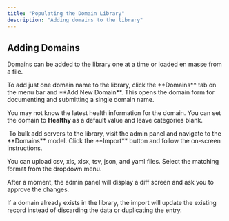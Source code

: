 ```yaml
---
title: "Populating the Domain Library"
description: "Adding domains to the library"
---
```


## Adding Domains

Domains can be added to the library one at a time or loaded en masse from a file.

<Tabs>
<Tab title="Add One Domain">
To add just one domain name to the library, click the **Domains** tab on the menu bar and **Add New Domain**. This opens the domain form for documenting and submitting a single domain name.

You may not know the latest health information for the domain. You can set the domain to **Healthy** as a default value and leave categories blank.

<Frame>
  <img src="/images/features/image-27.png" alt=""/>
</Frame>
</Tab>
<Tab title="Upload Domains">
To bulk add servers to the library, visit the admin panel and navigate to the **Domains** model. Click the **Import** button and follow the on-screen instructions.
<Frame>
  <img src="/images/features/image-28.png" alt=""/>
</Frame>

You can upload csv, xls, xlsx, tsv, json, and yaml files. Select the matching format from the dropdown menu.

After a moment, the admin panel will display a diff screen and ask you to approve the changes.

<Check>
If a domain already exists in the library, the import will update the existing record instead of discarding the data or duplicating the entry.
</Check>
</Tab>
</Tabs>





